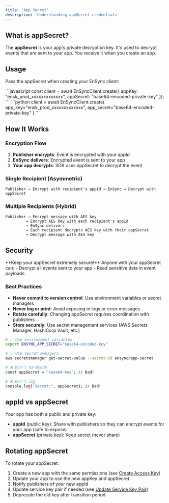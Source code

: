```yaml
---
title: 'App Secret'
description: 'Understanding appSecret credentials'
---
```


## What is appSecret?

The **appSecret** is your app's private decryption key. It's used to decrypt events that are sent to your app. You receive it when you create an app.

## Usage

Pass the appSecret when creating your EnSync client:

<Tabs>
  <Tab title="Node.js">
    ```javascript
    const client = await EnSyncClient.create({
      appKey: "ensk_prod_xxxxxxxxxxxxx",
      appSecret: "base64-encoded-private-key"
    });
    ```
  </Tab>
  <Tab title="Python">
    ```python
    client = await EnSyncClient.create(
        app_key="ensk_prod_xxxxxxxxxxxxx",
        app_secret="base64-encoded-private-key"
    )
    ```
  </Tab>
</Tabs>

## How It Works

### Encryption Flow

1. **Publisher encrypts**: Event is encrypted with your appId
2. **EnSync delivers**: Encrypted event is sent to your app
3. **Your app decrypts**: SDK uses appSecret to decrypt the event

### Single Recipient (Asymmetric)

```
Publisher → Encrypt with recipient's appId → EnSync → Decrypt with appSecret
```

### Multiple Recipients (Hybrid)

```
Publisher → Encrypt message with AES key
         → Encrypt AES key with each recipient's appId
         → EnSync delivers
         → Each recipient decrypts AES key with their appSecret
         → Decrypt message with AES key
```

## Security

<Warning>
**Keep your appSecret extremely secure!** Anyone with your appSecret can:
- Decrypt all events sent to your app
- Read sensitive data in event payloads
</Warning>

### Best Practices

- **Never commit to version control**: Use environment variables or secret managers
- **Never log or print**: Avoid exposing in logs or error messages
- **Rotate carefully**: Changing appSecret requires coordination with publishers
- **Store securely**: Use secret management services (AWS Secrets Manager, HashiCorp Vault, etc.)

```bash
# ✅ Use environment variables
export ENSYNC_APP_SECRET="base64-encoded-key"

# ✅ Use secret managers
aws secretsmanager get-secret-value --secret-id ensync/app-secret

# ❌ Don't hardcode
const appSecret = "base64-key"; // Bad!

# ❌ Don't log
console.log("Secret:", appSecret); // Bad!
```

## appId vs appSecret

Your app has both a public and private key:

- **appId** (public key): Share with publishers so they can encrypt events for your app (safe to expose)
- **appSecret** (private key): Keep secret (never share)

## Rotating appSecret

To rotate your appSecret:

1. Create a new app with the same permissions (see [Create Access Key](/api-reference/endpoint/access-keys/create))
2. Update your app to use the new appKey and appSecret
3. Notify publishers of your new appId
4. Update service key pair if needed (see [Update Service Key Pair](/api-reference/endpoint/service-keys/update))
5. Deprecate the old key after transition period
